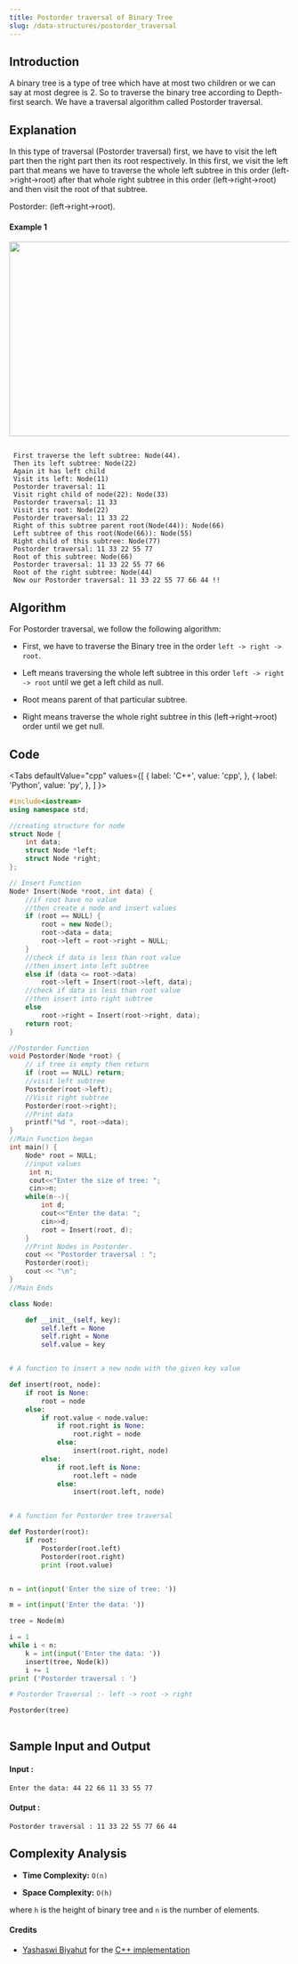 ```yaml
---
title: Postorder traversal of Binary Tree
slug: /data-structures/postorder_traversal
---
```


## Introduction

A binary tree is a type of tree which have at most two children or we can say at most degree is 2. So to traverse the binary tree according to Depth-first search. We have a traversal algorithm called Postorder traversal.

## Explanation 
In this type of traversal (Postorder traversal) first, we have to visit the left part then the right part then its root respectively. In this first, we visit the left part that means we have to traverse the whole left subtree in this order (left->right->root) after that whole right subtree in this order (left->right->root) and then visit the root of that subtree. 

Postorder: (left->right->root). 

#### Example 1

<img src="https://i.imgur.com/f0nHPpz.jpg?1" width="600" height="350"/>

```

 First traverse the left subtree: Node(44).
 Then its left subtree: Node(22)
 Again it has left child
 Visit its left: Node(11)
 Postorder traversal: 11
 Visit right child of node(22): Node(33)
 Postorder traversal: 11 33
 Visit its root: Node(22)
 Postorder traversal: 11 33 22 
 Right of this subtree parent root(Node(44)): Node(66)
 Left subtree of this root(Node(66)): Node(55)
 Right child of this subtree: Node(77)
 Postorder traversal: 11 33 22 55 77
 Root of this subtree: Node(66)
 Postorder traversal: 11 33 22 55 77 66
 Root of the right subtree: Node(44)
 Now our Postorder traversal: 11 33 22 55 77 66 44 !!

```
## Algorithm

For Postorder traversal, we follow the following algorithm:

* First, we have to traverse the Binary tree in the order ```left -> right -> root```.

* Left means traversing the whole left subtree in this order ```left -> right -> root``` until we get a left child as null. 

* Root means parent of that particular subtree.

* Right means traverse the whole right subtree in this (left->right->root) order until we get null.

## Code


<Tabs
  defaultValue="cpp"
  values={[
    { label: 'C++', value: 'cpp', },
    { label: 'Python', value: 'py', },
  ]
}>
<TabItem value="cpp">

```cpp
#include<iostream>
using namespace std;

//creating structure for node
struct Node {
    int data;
    struct Node *left;
    struct Node *right;
};

// Insert Function
Node* Insert(Node *root, int data) {
    //if root have no value
    //then create a node and insert values
    if (root == NULL) {
        root = new Node();
        root->data = data;
        root->left = root->right = NULL;
    }
    //check if data is less than root value
    //then insert into left subtree
    else if (data <= root->data)
        root->left = Insert(root->left, data);
    //check if data is less than root value
    //then insert into right subtree
    else
        root->right = Insert(root->right, data);
    return root;
}

//Postorder Function
void Postorder(Node *root) {
    // if tree is empty then return
    if (root == NULL) return;
    //visit left subtree
    Postorder(root->left);    
    //Visit right subtree
    Postorder(root->right);
    //Print data
    printf("%d ", root->data);
}
//Main Function began
int main() {
    Node* root = NULL;
    //input values
     int n;
     cout<<"Enter the size of tree: ";
     cin>>n;
    while(n--){
        int d;
        cout<<"Enter the data: ";
        cin>>d;
        root = Insert(root, d);
    }
    //Print Nodes in Postorder.
    cout << "Postorder traversal : ";
    Postorder(root);
    cout << "\n";
}
//Main Ends

```
</TabItem>

<TabItem value="py">

```python   
class Node:

    def __init__(self, key):
        self.left = None
        self.right = None
        self.value = key


# A function to insert a new node with the given key value

def insert(root, node):
    if root is None:
        root = node
    else:
        if root.value < node.value:
            if root.right is None:
                root.right = node
            else:
                insert(root.right, node)
        else:
            if root.left is None:
                root.left = node
            else:
                insert(root.left, node)


# A function for Postorder tree traversal

def Postorder(root):
    if root:        
        Postorder(root.left)
        Postorder(root.right)
        print (root.value)


n = int(input('Enter the size of tree: '))

m = int(input('Enter the data: '))

tree = Node(m)

i = 1
while i < n:
    k = int(input('Enter the data: '))
    insert(tree, Node(k))
    i += 1
print ('Postorder traversal : ')

# Postorder Traversal :- left -> root -> right

Postorder(tree)
    
```
</TabItem>
</Tabs>

## Sample Input and Output


#### Input :

```
Enter the data: 44 22 66 11 33 55 77 

```
#### Output :

```
Postorder traversal : 11 33 22 55 77 66 44
```

## Complexity Analysis
 
- **Time Complexity:** `O(n)`

- **Space Complexity:** `O(h)`

where `h` is the height of binary tree and `n` is the number of elements.

#### Credits
* [Yashaswi Biyahut](https://github.com/yashaswibiyahut) for the [C++ implementation](https://github.com/TesseractCoding/NeoAlgo/blob/master/C-Plus-Plus/ds/Inorder.cpp)
